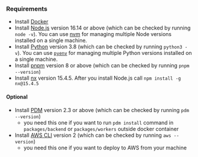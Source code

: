 
### Requirements
- Install [Docker](https://docs.docker.com/get-docker)
- Install [Node.js](https://nodejs.org/en/download/) version 16.14 or above (which can be checked by running `node -v`).
You can use [nvm](https://github.com/nvm-sh/nvm) for managing multiple Node versions installed on a single machine.
- Install [Python](https://www.python.org/downloads/) version 3.8 (which can be checked by running `python3 -v`). You can use [`pyenv`](https://github.com/pyenv/pyenv)
for managing multiple Python versions installed on a single machine.
- Install [pnpm](https://pnpm.io/installation) version 8 or above (which can be checked by running `pnpm --version`)
- Install [nx](https://nx.dev/getting-started/intro#why-nx) version 15.4.5. After you install Node.js call
 `npm install -g nx@15.4.5`

#### Optional
- Install [PDM](https://github.com/pdm-project/pdm/#installation) version 2.3 or above (which can be checked by running
`pdm --version`)
  - you need this one if you want to run `pdm install` command in `packages/backend` or `packages/workers` outside
docker container
- Install [AWS CLI](https://docs.aws.amazon.com/cli/latest/userguide/cli-chap-install.html) version 2
(which can be checked by running `aws --version`)
  - you need this one if you want to deploy <ProjectName/> to AWS from your machine
